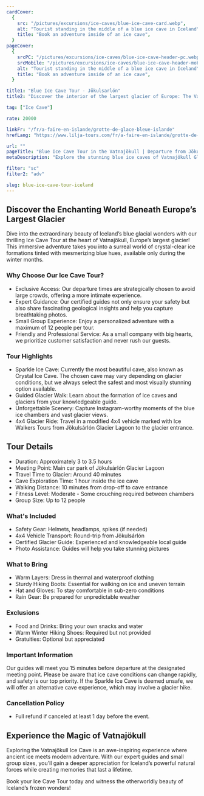 ```yaml
---
cardCover:
  {
    src: "/pictures/excursions/ice-caves/blue-ice-cave-card.webp",
    alt: "Tourist standing in the middle of a blue ice cave in Iceland",
    title: "Book an adventure inside of an ice cave",
  }
pageCover:
  {
    srcPC: "/pictures/excursions/ice-caves/blue-ice-cave-header-pc.webp",
    srcMobile: "/pictures/excursions/ice-caves/blue-ice-cave-header-mobile.webp",
    alt: "Tourist standing in the middle of a blue ice cave in Iceland",
    title: "Book an adventure inside of an ice cave",
  }

title1: "Blue Ice Cave Tour - Jökulsarlón"
title2: "Discover the interior of the largest glacier of Europe: The Vatnajökull"

tag: ["Ice Cave"]

rate: 20000

linkFr: "/fr/a-faire-en-islande/grotte-de-glace-bleue-islande"
hrefLang: "https://www.lilja-tours.com/fr/a-faire-en-islande/grotte-de-glace-bleue-islande"

url: ""
pageTitle: "Blue Ice Cave Tour in the Vatnajökull | Departure from Jökulsarlón"
metaDescription: "Explore the stunning blue ice caves of Vatnajökull Glacier on a guided tour. Small groups, expert guides, unforgettable adventure. Book now!"

filter: "sc"
filter2: "adv"

slug: blue-ice-cave-tour-iceland
---
```


## Discover the Enchanting World Beneath Europe’s Largest Glacier

Dive into the extraordinary beauty of Iceland’s blue glacial wonders with our thrilling Ice Cave Tour at the heart of Vatnajökull, Europe’s largest glacier! This immersive adventure takes you into a surreal world of crystal-clear ice formations tinted with mesmerizing blue hues, available only during the winter months.

### Why Choose Our Ice Cave Tour?

- Exclusive Access: Our departure times are strategically chosen to avoid large crowds, offering a more intimate experience.
- Expert Guidance: Our certified guides not only ensure your safety but also share fascinating geological insights and help you capture breathtaking photos.
- Small Group Experience: Enjoy a personalized adventure with a maximum of 12 people per tour.
- Friendly and Professional Service: As a small company with big hearts, we prioritize customer satisfaction and never rush our guests.

### Tour Highlights

- Sparkle Ice Cave: Currently the most beautiful cave, also known as Crystal Ice Cave. The chosen cave may vary depending on glacier conditions, but we always select the safest and most visually stunning option available.
- Guided Glacier Walk: Learn about the formation of ice caves and glaciers from your knowledgeable guide.
- Unforgettable Scenery: Capture Instagram-worthy moments of the blue ice chambers and vast glacier views.
- 4x4 Glacier Ride: Travel in a modified 4x4 vehicle marked with Ice Walkers Tours from Jökulsárlón Glacier Lagoon to the glacier entrance.

## Tour Details

- Duration: Approximately 3 to 3.5 hours
- Meeting Point: Main car park of Jökulsárlón Glacier Lagoon
- Travel Time to Glacier: Around 40 minutes
- Cave Exploration Time: 1 hour inside the ice cave
- Walking Distance: 10 minutes from drop-off to cave entrance
- Fitness Level: Moderate - Some crouching required between chambers
- Group Size: Up to 12 people

### What's Included

- Safety Gear: Helmets, headlamps, spikes (if needed)
- 4x4 Vehicle Transport: Round-trip from Jökulsárlón
- Certified Glacier Guide: Experienced and knowledgeable local guide
- Photo Assistance: Guides will help you take stunning pictures

### What to Bring

- Warm Layers: Dress in thermal and waterproof clothing
- Sturdy Hiking Boots: Essential for walking on ice and uneven terrain
- Hat and Gloves: To stay comfortable in sub-zero conditions
- Rain Gear: Be prepared for unpredictable weather

### Exclusions

- Food and Drinks: Bring your own snacks and water
- Warm Winter Hiking Shoes: Required but not provided
- Gratuities: Optional but appreciated

### Important Information

Our guides will meet you 15 minutes before departure at the designated meeting point. Please be aware that ice cave conditions can change rapidly, and safety is our top priority. If the Sparkle Ice Cave is deemed unsafe, we will offer an alternative cave experience, which may involve a glacier hike.

### Cancellation Policy

- Full refund if canceled at least 1 day before the event.

## Experience the Magic of Vatnajökull

Exploring the Vatnajökull Ice Cave is an awe-inspiring experience where ancient ice meets modern adventure. With our expert guides and small group sizes, you'll gain a deeper appreciation for Iceland’s powerful natural forces while creating memories that last a lifetime.

Book your Ice Cave Tour today and witness the otherworldly beauty of Iceland’s frozen wonders!

<script
  type="text/javascript"
  src="https://widgets.bokun.io/assets/javascripts/apps/build/BokunWidgetsLoader.js?bookingChannelUUID=97236c68-b945-4a96-8587-660bdc4c45fd"
  async
></script>

<div
  class="bokunWidget"
  data-src="https://widgets.bokun.io/online-sales/97236c68-b945-4a96-8587-660bdc4c45fd/experience-calendar/824740"
></div>
